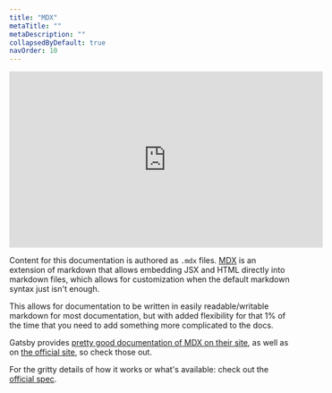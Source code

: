 ```yaml
---
title: "MDX"
metaTitle: ""
metaDescription: ""
collapsedByDefault: true
navOrder: 10
---
```


<iframe width="560" height="315" src="https://www.youtube.com/embed/d2sQiI5NFAM?start=20" title="YouTube video player" frameborder="0" allow="accelerometer; autoplay; clipboard-write; encrypted-media; gyroscope; picture-in-picture" allowfullscreen></iframe>

Content for this documentation is authored as `.mdx` files.  [MDX](https://mdxjs.com/) is an extension of markdown that allows embedding JSX and HTML directly into markdown files, which allows for customization when the default markdown syntax just isn't enough.

This allows for documentation to be written in easily readable/writable markdown for most documentation, but with added flexibility for that 1% of the time that you need to add something more complicated to the docs.

Gatsby provides [pretty good documentation of MDX on their site](https://www.gatsbyjs.com/docs/mdx/writing-pages/), as well as on [the official site](https://mdxjs.com/), so check those out.

For the gritty details of how it works or what's available: check out the [official spec](https://github.com/mdx-js/specification#related).